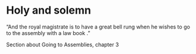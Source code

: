 
# Holy and solemn

“And the royal magistrate is to have a great bell rung when he wishes to go to the assembly with a law book .”

Section about Going to Assemblies, chapter 3

<Work id="ubb-ms-1550-4" />
